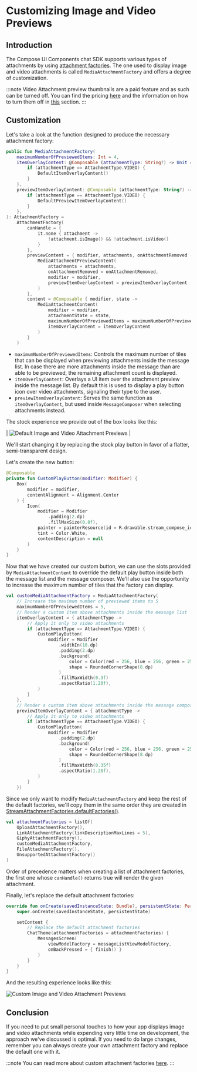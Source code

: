 # Customizing Image and Video Previews

## Introduction

The Compose UI Components chat SDK supports various types of attachments by using [attachment factories](../general-customization/chat-theme.mdx#streamattachmentfactories). The one used to display image and video attachments is called `MediaAttachmentFactory` and offers a degree of customization.

:::note
Video Attachment preview thumbnails are a paid feature and as such can be turned off. You can find the pricing [here](https://getstream.io/chat/pricing/) and the information on how to turn them off in [this](../message-components/message-list.mdx#image-and-video) section.
:::

## Customization

Let's take a look at the function designed to produce the necessary attachment factory:

```kotlin
public fun MediaAttachmentFactory(
    maximumNumberOfPreviewedItems: Int = 4,
    itemOverlayContent: @Composable (attachmentType: String?) -> Unit = { attachmentType ->
        if (attachmentType == AttachmentType.VIDEO) {
            DefaultItemOverlayContent()
        }
    },
    previewItemOverlayContent: @Composable (attachmentType: String?) -> Unit = { attachmentType ->
        if (attachmentType == AttachmentType.VIDEO) {
            DefaultPreviewItemOverlayContent()
        }
    },
): AttachmentFactory =
    AttachmentFactory(
        canHandle = {
            it.none { attachment ->
                !attachment.isImage() && !attachment.isVideo()
            }
        },
        previewContent = { modifier, attachments, onAttachmentRemoved ->
            MediaAttachmentPreviewContent(
                attachments = attachments,
                onAttachmentRemoved = onAttachmentRemoved,
                modifier = modifier,
                previewItemOverlayContent = previewItemOverlayContent
            )
        },
        content = @Composable { modifier, state ->
            MediaAttachmentContent(
                modifier = modifier,
                attachmentState = state,
                maximumNumberOfPreviewedItems = maximumNumberOfPreviewedItems,
                itemOverlayContent = itemOverlayContent
            )
        }
    )
```

* `maximumNumberOfPreviewedItems`: Controls the maximum number of tiles that can be displayed when previewing attachments inside the message list. In case there are more attachments inside the message than are able to be previewed, the remaining attachment count is displayed.
* `itemOverlayContent`: Overlays a UI item over the attachment preview inside the message list. By default this is used to display a play button icon over video attachments, signaling their type to the user.
* `previewItemOverlayContent`: Serves the same function as `itemOverlayContent`, but used inside `MessageComposer` when selecting attachments instead.

The stock experience we provide out of the box looks like this:

| ![Default Image and Video Attachment Previews](../../assets/compose_customizing_image_and_video_attachments_stock.png) |

We'll start changing it by replacing the stock play button in favor of a flatter, semi-transparent design.

Let's create the new button:

```kotlin
@Composable
private fun CustomPlayButton(modifier: Modifier) {
    Box(
        modifier = modifier,
        contentAlignment = Alignment.Center
    ) {
        Icon(
            modifier = Modifier
                .padding(2.dp)
                .fillMaxSize(0.8f),
            painter = painterResource(id = R.drawable.stream_compose_ic_play),
            tint = Color.White,
            contentDescription = null
        )
    }
}
```

Now that we have created our custom button, we can use the slots provided by `MediaAttachmentContent` to override the default play button inside both the message list and the message composer.
We'll also use the opportunity to increase the maximum number of tiles that the factory can display.

```kotlin
val customMediaAttachmentFactory = MediaAttachmentFactory(
    // Increase the maximum number of previewed items to 5
    maximumNumberOfPreviewedItems = 5,
    // Render a custom item above attachments inside the message list
    itemOverlayContent = { attachmentType ->
        // Apply it only to video attachments
        if (attachmentType == AttachmentType.VIDEO) {
            CustomPlayButton(
                modifier = Modifier
                    .widthIn(10.dp)
                    .padding(2.dp)
                    .background(
                        color = Color(red = 256, blue = 256, green = 256, alpha = 220),
                        shape = RoundedCornerShape(8.dp)
                    )
                    .fillMaxWidth(0.3f)
                    .aspectRatio(1.20f),
            )
        }
    },
    // Render a custom item above attachments inside the message composer
    previewItemOverlayContent = { attachmentType ->
        // Apply it only to video attachments
        if (attachmentType == AttachmentType.VIDEO) {
            CustomPlayButton(
                modifier = Modifier
                    .padding(2.dp)
                    .background(
                        color = Color(red = 256, blue = 256, green = 256, alpha = 220),
                        shape = RoundedCornerShape(8.dp)
                    )
                    .fillMaxWidth(0.35f)
                    .aspectRatio(1.20f),
            )
        }
    })
```

Since we only want to modify `MediaAttachmentFactory` and keep the rest of the default factories, we'll copy them in the same order they are created in [StreamAttachmentFactories.defaultFactories()](https://github.com/GetStream/stream-chat-android/blob/main/stream-chat-android-compose/src/main/java/io/getstream/chat/android/compose/ui/attachments/StreamAttachmentFactories.kt#L65).

```kotlin
val attachmentFactories = listOf(
    UploadAttachmentFactory(),
    LinkAttachmentFactory(linkDescriptionMaxLines = 5),
    GiphyAttachmentFactory(),
    customMediaAttachmentFactory,
    FileAttachmentFactory(),
    UnsupportedAttachmentFactory()
)
```

Order of precedence matters when creating a list of attachment factories, the first one whose `canHandle()` returns true will render the given attachment.

Finally, let's replace the default attachment factories:

```kotlin
override fun onCreate(savedInstanceState: Bundle?, persistentState: PersistableBundle?) {
    super.onCreate(savedInstanceState, persistentState)

    setContent {
        // Replace the default attachment factories
        ChatTheme(attachmentFactories = attachmentFactories) {
            MessagesScreen(
                viewModelFactory = messageListViewModelFactory,
                onBackPressed = { finish() }
            )
        }
    }
}
```

And the resulting experience looks like this:

![Custom Image and Video Attachment Previews](../../assets/compose_customizing_image_and_video_attachments_custom.png)

## Conclusion

If you need to put small personal touches to how your app displays image and video attachments while expending very little time on development, the approach we've discussed is optimal. If you need to do large changes, remember you can always create your own attachment factory and replace the default one with it.

:::note
You can read more about custom attachment factories [here](adding-custom-attachments.mdx).
:::